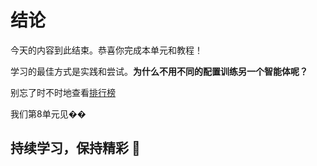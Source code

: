 # 结论

今天的内容到此结束。恭喜你完成本单元和教程！

学习的最佳方式是实践和尝试。**为什么不用不同的配置训练另一个智能体呢？**

别忘了时不时地查看[排行榜](https://huggingface.co/spaces/huggingface-projects/AIvsAI-SoccerTwos)

我们第8单元见��

## 持续学习，保持精彩 🤗
